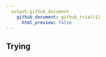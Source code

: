 ```yaml
---
  output:github_document
    github_document: github_trial(1)
      html_preview: false
---
```


## Trying
